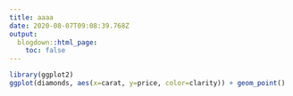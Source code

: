 ---
title: aaaa
date: 2020-08-07T09:08:39.768Z
output:
  blogdown::html_page:
    toc: false
---


```{r diamond, fig.cap='diamonds plot with ggplot2.', tidy=FALSE}
library(ggplot2)
ggplot(diamonds, aes(x=carat, y=price, color=clarity)) + geom_point()
```
